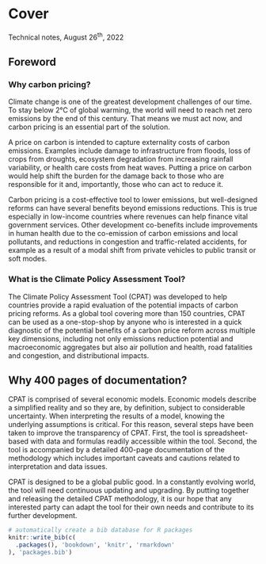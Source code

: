 
# **Cover** {.unnumbered}

<p>Technical notes, August 26<sup>th</sup>, 2022</p>

## **Foreword** {.unnumbered}

### **Why carbon pricing?** {.unnumbered}

Climate change is one of the greatest development challenges of our time. To stay below 2°C of global warming, the world will need to reach net zero emissions by the end of this century. That means we must act now, and carbon pricing is an essential part of the solution.

A price on carbon is intended to capture externality costs of carbon emissions. Examples include damage to infrastructure from floods, loss of crops from droughts, ecosystem degradation from increasing rainfall variability, or health care costs from heat waves. Putting a price on carbon would help shift the burden for the damage back to those who are responsible for it and, importantly, those who can act to reduce it.

Carbon pricing is a cost-effective tool to lower emissions, but well-designed reforms can have several benefits beyond emissions reductions. This is true especially in low-income countries where revenues can help finance vital government services. Other development co-benefits include improvements in human health due to the co-emission of carbon emissions and local pollutants, and reductions in congestion and traffic-related accidents, for example as a result of a modal shift from private vehicles to public transit or soft modes.

### **What is the Climate Policy Assessment Tool?** {.unnumbered}

The Climate Policy Assessment Tool (CPAT) was developed to help countries provide a rapid evaluation of the potential impacts of carbon pricing reforms. As a global tool covering more than 150 countries, CPAT can be used as a one-stop-shop by anyone who is interested in a quick diagnostic of the potential benefits of a carbon price reform across multiple key dimensions, including not only emissions reduction potential and macroeconomic aggregates but also air pollution and health, road fatalities and congestion, and distributional impacts.

## **Why 400 pages of documentation?** {.unnumbered}

CPAT is comprised of several economic models. Economic models describe a simplified reality and so they are, by definition, subject to considerable uncertainty. When interpreting the results of a model, knowing the underlying assumptions is critical. For this reason, several steps have been taken to improve the transparency of CPAT. First, the tool is spreadsheet-based with data and formulas readily accessible within the tool. Second, the tool is accompanied by a detailed 400-page documentation of the methodology which includes important caveats and cautions related to interpretation and data issues.

CPAT is designed to be a global public good. In a constantly evolving world, the tool will need continuous updating and upgrading. By putting together and releasing the detailed CPAT methodology, it is our hope that any interested party can adapt the tool for their own needs and contribute to its further development.

```r
# automatically create a bib database for R packages
knitr::write_bib(c(
  .packages(), 'bookdown', 'knitr', 'rmarkdown'
), 'packages.bib')
```
